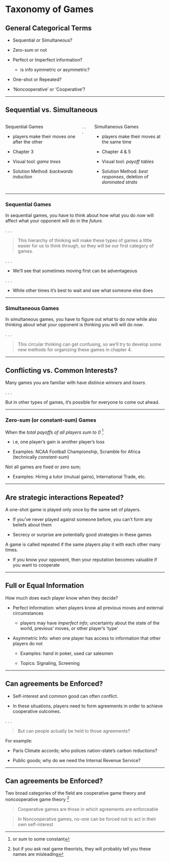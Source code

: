 
# Taxonomy of Games

## General Categorical Terms

  * [Sequential]{.h} or [Simultaneous]{.h}?
  
  * [Zero-sum]{.h} or not
  
  * [Perfect]{.h} or [Imperfect]{.h} information?
  
    + is info [symmetric]{.hi} or [asymmetric]{.hi}?
  
  * [One-shot]{.h} or [Repeated]{.h}?
  
  * '[Noncooperative]{.h}' or '[Cooperative]{.h}'?
  
---

## Sequential vs. Simultaneous

:::: {.columns}

::: {.column width="50%"}

[Sequential]{.h} Games

  * players make their moves one after the other
  
  * [Chapter]{.hi} 3
  
  * [Visual tool]{.hi}: *game trees*
  
  * [Solution Method]{.hi}: *backwards induction*

:::

. . .

::: {.column width="50%"}

[Simultaneous]{.h} Games

  * players make their moves at the same time
  
  * [Chapter]{.hi} 4 & 5
  
  * [Visual tool]{.hi}: *payoff tables*
  
  * [Solution Method]{.hi}: *best responses*, deletion of *dominated strats*

:::

::::

---

### Sequential Games

In [sequential]{.hii} games, you have to think about how what you do [*now*]{.hi} 
will affect what your opponent will do in the [*future*]{.hi}.

. . .

> This hierarchy of thinking will make these types of games a little easier for us to think through, 
so they will be our first category of games.

. . . 

- We'll see that sometimes [moving first]{.hii} can be adventageous

. . . 

- While other times it's best to [wait and see]{.hii} what someone else does

---

### Simultaneous Games

In [simultaneous]{.hii} games, you have to figure out what to do [*now*]{.hi} 
while also thinking about what your opponent is thinking you will will do [*now*]{.hi}.

. . .

> This circular thinking can get confusing, so we'll try to develop some new methods
for organizing these games in chapter 4.

---

## Conflicting vs. Common Interests?

Many games you are familiar with have distince *winners* and *losers*.

. . . 

But in other types of games, it's possible for everyone to come out ahead.

---

### Zero-sum (or constant-sum) Games
:::{.incremental}

When the *total payoffs of all players sum to 0* ^[or sum to some constant]

  * i.e, one player's gain is another player's loss
  
  * Examples: NCAA Football Championship, Scramble for Africa (technically *constant*-sum)
  
Not all games are fixed or zero sum; 

  * Examples: Hiring a tutor (mutual gains), International Trade, etc.
  
:::

---

## Are strategic interactions Repeated?

A [one-shot]{.hi} game is played only once by the same set of players.

::: {.incremental}

  - If you've never played against someone before, you can't form any [beliefs]{.hii} about them

  - Secrecy or surprise are potentially good strategies in these games

:::

A game is called [repeated]{.hi} if the same players play it with each other many times.

::: {.incremental}

  - If you know your opponent, then your [reputation]{.hii} becomes valuable if you want to cooperate

:::

---

## Full or Equal Information

How much does each player know when they decide?

::: {.incremental}

  * [Perfect Information]{.h}: when players know all previous moves and external circumstances
  
    + players may have [*imperfect info*]{.hi}; uncertainty about the state of the world, previous' moves, or other player's 'type'
  
  * [Asymmetric Info]{.h}: when one player has access to information that other players do not
  
    + Examples: hand in poker, used car salesmen
    
    + Topics: Signaling, Screening
  
:::

---

## Can agreements be Enforced?

  - Self-interest and common good can often conflict.

  - In these situations, players need to form agreements in order to achieve cooperative outcomes.

. . .

> But can people actually be held to those agreements?

For example:

  - Paris Climate accords; who polices nation-state's carbon reductions?

  - Public goods; why do we need the Internal Revenue Service?

---

## Can agreements be Enforced?

Two broad categories of the field are [cooperative]{.h} game theory and [noncooperative]{.h} game theory
^[but if you ask real game theorists, they will probably tell you these names are misleading]

> [Cooperative]{.h} games are those in which agreements are enforceable

> In [Noncooperative]{.h} games, no-one can be forced not to act in their own self-interest


